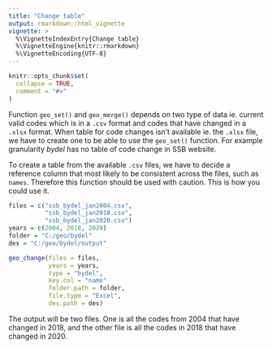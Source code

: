```yaml
---
title: "Change table"
output: rmarkdown::html_vignette
vignette: >
  %\VignetteIndexEntry{Change table}
  %\VignetteEngine{knitr::rmarkdown}
  %\VignetteEncoding{UTF-8}
---
```


```r
knitr::opts_chunk$set(
  collapse = TRUE,
  comment = "#>"
)
```



Function `geo_set()` and `geo_merge()` depends on two type of data ie. current valid codes which is in a `.csv` format and codes that have changed in a `.xlsx` format. When table for code changes isn't available ie. the `.xlsx` file, we have to create one to be able to use the `geo_set()` function. For example granularity *bydel* has no table of code change in SSB website.

To create a table from the available `.csv` files, we have to decide a reference column that most likely to be consistent across the files, such as `names`. Therefore this function should be used with caution. This is how you could use it.

```r

files = c("ssb_bydel_jan2004.csv",
          "ssb_bydel_jan2018.csv",
          "ssb_bydel_jan2020.csv")
years = c(2004, 2018, 2020)
folder = "C:/geo/bydel"
des = "C:/geo/bydel/output"

geo_change(files = files,
           years = years,
           type = "bydel",
           key.col = "name"
           folder.path = folder,
           file.type = "Excel",
           des.path = des)

```

The output will be two files. One is all the codes from 2004 that have changed in 2018, and the other file is all the codes in 2018 that have changed in 2020.
